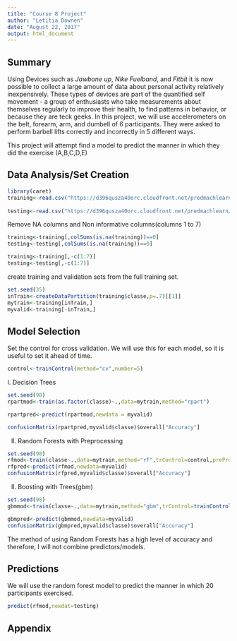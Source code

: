 ---
title: "Course 8 Project"
author: "Letitia Downen"
date: "August 22, 2017"
output: html_document
---

## Summary

Using Devices such as *Jawbone up*, *Nike Fuelband*, and *Fitbit* it is now possible to collect a large amount of data about personal activity relatively inexpensively.  These types of devices are part of the quantified self movement - a group of enthusiasts who take measurements about themselves regularly to improve their health, to find patterns in behavior, or because they are teck geeks. In this project, we will use accelerometers on the belt, forearm, arm, and dumbell of 6 participants. They were asked to perform barbell lifts correctly and incorrectly in 5 different ways. 

This project will attempt find a model to predict the manner in which they did the exercise (A,B,C,D,E)

## Data Analysis/Set Creation

```{r}
library(caret)
training<-read.csv("https://d396qusza40orc.cloudfront.net/predmachlearn/pml-training.csv",na.strings = c("NA","#DIV/0!",""))
                    
testing<-read.csv("https://d396qusza40orc.cloudfront.net/predmachlearn/pml-testing.csv",na.strings = c("NA","#DIV/0!",""))

```
Remove NA columns and Non informative columns(columns 1 to 7)

```{r}
training<-training[,colSums(is.na(training))==0]
testing<-testing[,colSums(is.na(training))==0]

training<-training[,-c(1:7)]
testing<-testing[,-c(1:7)]
```

create training and validation sets from the full training set.
```{r}
set.seed(35)
inTrain<-createDataPartition(training$classe,p=.7)[[1]]
mytrain<-training[inTrain,]
myvalid<-training[-inTrain,]
```
## Model Selection
Set the control for cross validation.  We will use this for each model, so it is useful to set it ahead of time.
```{r}
control<-trainControl(method="cv",number=5)
```
I. Decision Trees
```{r}
set.seed(98)
rpartmod<-train(as.factor(classe)~.,data=mytrain,method="rpart")

rpartpred<-predict(rpartmod,newdata = myvalid)

confusionMatrix(rpartpred,myvalid$classe)$overall["Accuracy"]

```

II. Random Forests with Preprocessing

```{r}
set.seed(98)
rfmod<-train(classe~.,data=mytrain,method="rf",trControl=control,preProcess="pca")
rfpred<-predict(rfmod,newdata=myvalid)
confusionMatrix(rfpred,myvalid$classe)$overall["Accuracy"]

```
II. Boosting with Trees(gbm)

```{r}
set.seed(98)
gbmmod<-train(classe~.,data=mytrain,method="gbm",trControl=trainControl(method="cv",number=5),verbose=FALSE)

gbmpred<-predict(gbmmod,newdata=myvalid)
confusionMatrix(gbmpred,myvalid$classe)$overall["Accuracy"]


```

The method of using Random Forests has a high level of accuracy and therefore, I will not combine predictors/models.  

## Predictions

We will use the random forest model to predict the manner in which 20 participants exercised.

```{r}
predict(rfmod,newdat=testing)
```

## Appendix